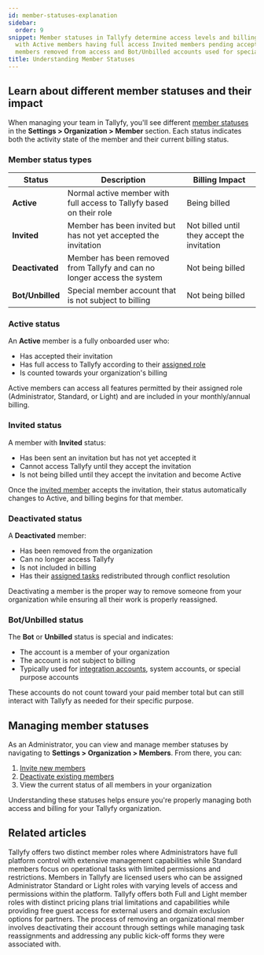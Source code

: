 ```yaml
---
id: member-statuses-explanation
sidebar:
  order: 9
snippet: Member statuses in Tallyfy determine access levels and billing conditions
  with Active members having full access Invited members pending acceptance Deactivated
  members removed from access and Bot/Unbilled accounts used for special purposes.
title: Understanding Member Statuses
---
```


## Learn about different member statuses and their impact

When managing your team in Tallyfy, you'll see different [member statuses](/products/pro/documenting/members/) in the **Settings > Organization > Member** section. Each status indicates both the activity state of the member and their current billing status.

### Member status types

| Status | Description | Billing Impact |
|--------|-------------|---------------|
| **Active** | Normal active member with full access to Tallyfy based on their role | Being billed |
| **Invited** | Member has been invited but has not yet accepted the invitation | Not billed until they accept the invitation |
| **Deactivated** | Member has been removed from Tallyfy and can no longer access the system | Not being billed |
| **Bot/Unbilled** | Special member account that is not subject to billing | Not being billed |

### Active status

An **Active** member is a fully onboarded user who:
- Has accepted their invitation
- Has full access to Tallyfy according to their [assigned role](/products/pro/documenting/members/how-do-i-manage-member-permissions-in-tallyfy/)
- Is counted towards your organization's billing

Active members can access all features permitted by their assigned role (Administrator, Standard, or Light) and are included in your monthly/annual billing.

### Invited status

A member with **Invited** status:
- Has been sent an invitation but has not yet accepted it
- Cannot access Tallyfy until they accept the invitation
- Is not being billed until they accept the invitation and become Active

Once the [invited member](/products/pro/documenting/members/how-to-invite-and-activate-members-on-tallyfy/) accepts the invitation, their status automatically changes to Active, and billing begins for that member.

### Deactivated status

A **Deactivated** member:
- Has been removed from the organization
- Can no longer access Tallyfy
- Is not included in billing
- Has their [assigned tasks](/products/pro/tracking-and-tasks/tasks/) redistributed through conflict resolution

Deactivating a member is the proper way to remove someone from your organization while ensuring all their work is properly reassigned.

### Bot/Unbilled status

The **Bot** or **Unbilled** status is special and indicates:
- The account is a member of your organization
- The account is not subject to billing
- Typically used for [integration accounts](/products/pro/integrations/), system accounts, or special purpose accounts

These accounts do not count toward your paid member total but can still interact with Tallyfy as needed for their specific purpose.

## Managing member statuses

As an Administrator, you can view and manage member statuses by navigating to **Settings > Organization > Members**. From there, you can:

1. [Invite new members](/products/pro/documenting/members/how-to-invite-and-activate-members-on-tallyfy/)
2. [Deactivate existing members](/products/pro/settings/org-settings/how-can-i-remove-a-member-from-my-tallyfy-organization/)
3. View the current status of all members in your organization

Understanding these statuses helps ensure you're properly managing both access and billing for your Tallyfy organization.


## Related articles
<CardGrid>
<LinkTitleCard header="<b>Members > Standard and Admin members</b>" href="/products/pro/documenting/members/standard-admin-members/" > Tallyfy offers two distinct member roles where Administrators have full platform control with extensive management capabilities while Standard members focus on operational tasks with limited permissions and restrictions. </LinkTitleCard>
<LinkTitleCard header="<b>Documenting > Members</b>" href="/products/pro/documenting/members/" > Members in Tallyfy are licensed users who can be assigned Administrator Standard or Light roles with varying levels of access and permissions within the platform. </LinkTitleCard>
<LinkTitleCard header="<b>Billing > Tallyfy's Account and Member Limits</b>" href="/products/pro/settings/billing/what-are-tallyfys-account-and-member-limits/" > Tallyfy offers both Full and Light member roles with distinct pricing plans trial limitations and capabilities while providing free guest access for external users and domain exclusion options for partners. </LinkTitleCard>
<LinkTitleCard header="<b>Members > How to remove a member</b>" href="/products/pro/documenting/members/how-can-i-remove-a-member-from-my-tallyfy-organization/" > The process of removing an organizational member involves deactivating their account through settings while managing task reassignments and addressing any public kick-off forms they were associated with. </LinkTitleCard>
</CardGrid>